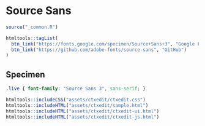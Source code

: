 # Source Sans

```r
source("_common.R")
```

```r
htmltools::tagList(
  btn_link("https://fonts.google.com/specimen/Source+Sans+3", "Google Fonts"),
  btn_link("https://github.com/adobe-fonts/source-sans", "GitHub")
)
```

## Specimen

<link rel="preconnect" href="https://fonts.googleapis.com">
<link rel="preconnect" href="https://fonts.gstatic.com" crossorigin>
<link href="https://fonts.googleapis.com/css2?family=Source+Sans+3:ital,wght@0,400;0,700;1,400&display=swap" rel="stylesheet">

```css
.live { font-family: "Source Sans 3", sans-serif; }
```

```r
htmltools::includeCSS("assets/ctxedit/ctxedit.css")
htmltools::includeHTML("assets/ctxedit/sample.html")
htmltools::includeHTML("assets/ctxedit/ctxedit-ui.html")
htmltools::includeHTML("assets/ctxedit/ctxedit-js.html")
```
